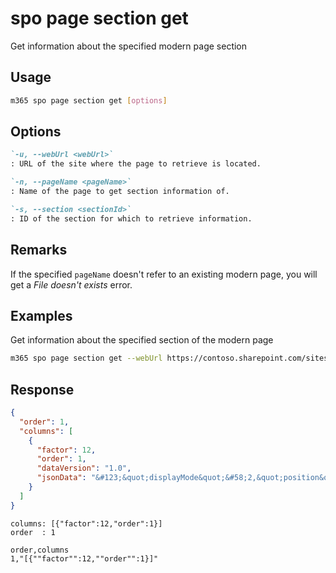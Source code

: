 
# spo page section get

Get information about the specified modern page section

## Usage

```sh
m365 spo page section get [options]
```

## Options

```md defintion-list
`-u, --webUrl <webUrl>`
: URL of the site where the page to retrieve is located.

`-n, --pageName <pageName>`
: Name of the page to get section information of.

`-s, --section <sectionId>`
: ID of the section for which to retrieve information.
```

<Global />

## Remarks

If the specified `pageName` doesn't refer to an existing modern page, you will get a _File doesn't exists_ error.

## Examples

Get information about the specified section of the modern page

```sh
m365 spo page section get --webUrl https://contoso.sharepoint.com/sites/team-a --pageName home.aspx --section 1
```

## Response

<Tabs>
  <TabItem value="JSON">

  ```json
  {
    "order": 1,
    "columns": [
      {
        "factor": 12,
        "order": 1,
        "dataVersion": "1.0",
        "jsonData": "&#123;&quot;displayMode&quot;&#58;2,&quot;position&quot;&#58;&#123;&quot;sectionFactor&quot;&#58;12,&quot;sectionIndex&quot;&#58;1,&quot;zoneIndex&quot;&#58;1&#125;&#125;"
      }
    ]
  }
  ```

  </TabItem>
  <TabItem value="Text">

  ```text
  columns: [{"factor":12,"order":1}]
  order  : 1
  ```

  </TabItem>
  <TabItem value="CSV">

  ```csv
  order,columns
  1,"[{""factor"":12,""order"":1}]"
  ```

  </TabItem>
</Tabs>

